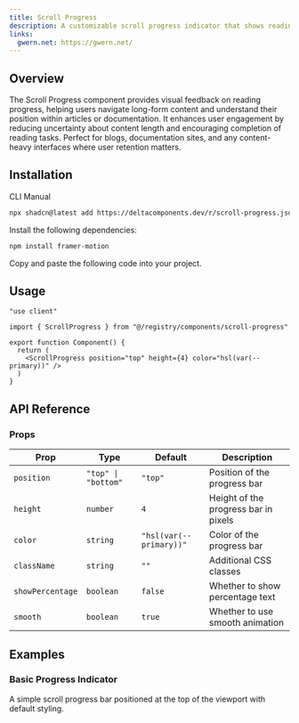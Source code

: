 ```yaml
---
title: Scroll Progress
description: A customizable scroll progress indicator that shows reading progress with smooth animations and multiple positioning options.
links:
  gwern.net: https://gwern.net/
---
```


<ComponentPreview name="scroll-progress-demo" />

## Overview

The Scroll Progress component provides visual feedback on reading progress, helping users navigate long-form content and understand their position within articles or documentation. It enhances user engagement by reducing uncertainty about content length and encouraging completion of reading tasks. Perfect for blogs, documentation sites, and any content-heavy interfaces where user retention matters.

## Installation

<Tabs defaultValue="cli">

<TabsList>
  <TabsTrigger value="cli">CLI</TabsTrigger>
  <TabsTrigger value="manual">Manual</TabsTrigger>
</TabsList>

<TabsContent value="cli">

```bash
npx shadcn@latest add https://deltacomponents.dev/r/scroll-progress.json
```

</TabsContent>

<TabsContent value="manual">

<Steps>

<Step>Install the following dependencies:</Step>

```bash
npm install framer-motion
```

<Step>Copy and paste the following code into your project.</Step>

<ComponentSource name="scroll-progress" />

</Steps>

</TabsContent>

</Tabs>

## Usage

```tsx
"use client"

import { ScrollProgress } from "@/registry/components/scroll-progress"

export function Component() {
  return (
    <ScrollProgress position="top" height={4} color="hsl(var(--primary))" />
  )
}
```

## API Reference

### Props

<div className="overflow-x-auto">

| Prop             | Type                | Default                 | Description                          |
| ---------------- | ------------------- | ----------------------- | ------------------------------------ |
| `position`       | `"top" \| "bottom"` | `"top"`                 | Position of the progress bar         |
| `height`         | `number`            | `4`                     | Height of the progress bar in pixels |
| `color`          | `string`            | `"hsl(var(--primary))"` | Color of the progress bar            |
| `className`      | `string`            | `""`                    | Additional CSS classes               |
| `showPercentage` | `boolean`           | `false`                 | Whether to show percentage text      |
| `smooth`         | `boolean`           | `true`                  | Whether to use smooth animation      |

</div>

## Examples

### Basic Progress Indicator

A simple scroll progress bar positioned at the top of the viewport with default styling.

<ComponentPreview name="scroll-progress-demo" />
